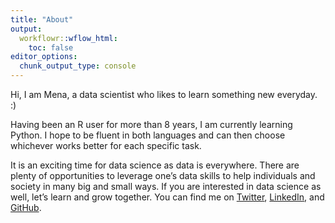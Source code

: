 ```yaml
---
title: "About"
output:
  workflowr::wflow_html:
    toc: false
editor_options:
  chunk_output_type: console
---
```


Hi, I am Mena, a data scientist who likes to learn something new everyday. :)  

Having been an R user for more than 8 years, I am currently learning Python. I hope to be fluent in both languages and can then choose whichever works better for each specific task. 

It is an exciting time for data science as data is everywhere. There are plenty of opportunities to leverage one's data skills to help individuals and society in many big and small ways. If you are interested in data science as well, let's learn and grow together. You can find me on [Twitter](https://twitter.com/mena_wang), [LinkedIn](https://www.linkedin.com/in/mena-ning-wang/), and [GitHub](https://github.com/MenaWANG).
